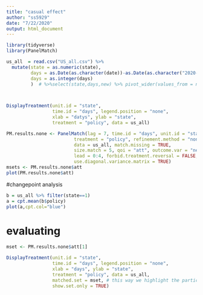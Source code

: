 ```yaml
---
title: "casual effect"
author: "ss5929"
date: "7/22/2020"
output: html_document
---
```


```r
library(tidyverse)
library(PanelMatch)

```


```r
us_all  = read.csv("US_all.csv") %>% 
  mutate(state = as.numeric(state),
         days = as.Date(as.character(date))-as.Date(as.character("2020-3-19")),
         days = as.integer(days)
         )  # %>%select(state,days,new) %>% pivot_wider(values_from = new,names_from = days)
  


DisplayTreatment(unit.id = "state",
                 time.id = "days", legend.position = "none",
                 xlab = "datys", ylab = "state",
                 treatment = "policy", data = us_all)

PM.results.none <- PanelMatch(lag = 7, time.id = "days", unit.id = "state", 
                         treatment = "policy", refinement.method = "none", 
                         data = us_all, match.missing = TRUE, 
                         size.match = 5, qoi = "att", outcome.var = "new",
                         lead = 0:4, forbid.treatment.reversal = FALSE, 
                         use.diagonal.variance.matrix = TRUE)
msets <- PM.results.none$att
plot(PM.results.none$att)
```

#changepoint analysis
```r

b = us_all %>% filter(state==1) 
a = cpt.mean(b$policy)
plot(a,cpt.col="blue")

```


# evaluating
```r
mset <- PM.results.none$att[1]

DisplayTreatment(unit.id = "state",
                 time.id = "days", legend.position = "none",
                 xlab = "days", ylab = "state",
                 treatment = "policy", data = us_all,
                 matched.set = mset, # this way we highlight the particular set
                 show.set.only = TRUE)



```















